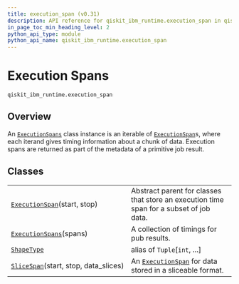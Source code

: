 ```yaml
---
title: execution_span (v0.31)
description: API reference for qiskit_ibm_runtime.execution_span in qiskit-ibm-runtime v0.31
in_page_toc_min_heading_level: 2
python_api_type: module
python_api_name: qiskit_ibm_runtime.execution_span
---
```


<span id="execution-spans-qiskit-ibm-runtime-execution-span" />

<span id="module-qiskit_ibm_runtime.execution_span" />

# Execution Spans

`qiskit_ibm_runtime.execution_span`

## Overview

An [`ExecutionSpans`](qiskit_ibm_runtime.execution_span.ExecutionSpans "qiskit_ibm_runtime.execution_span.ExecutionSpans") class instance is an iterable of [`ExecutionSpan`](qiskit_ibm_runtime.execution_span.ExecutionSpan "qiskit_ibm_runtime.execution_span.ExecutionSpan")s, where each iterand gives timing information about a chunk of data. Execution spans are returned as part of the metadata of a primitive job result.

## Classes

|                                                                                                                                     |                                                                                                                                                                |
| ----------------------------------------------------------------------------------------------------------------------------------- | -------------------------------------------------------------------------------------------------------------------------------------------------------------- |
| [`ExecutionSpan`](qiskit_ibm_runtime.execution_span.ExecutionSpan "qiskit_ibm_runtime.execution_span.ExecutionSpan")(start, stop)   | Abstract parent for classes that store an execution time span for a subset of job data.                                                                        |
| [`ExecutionSpans`](qiskit_ibm_runtime.execution_span.ExecutionSpans "qiskit_ibm_runtime.execution_span.ExecutionSpans")(spans)      | A collection of timings for pub results.                                                                                                                       |
| [`ShapeType`](qiskit_ibm_runtime.execution_span.ShapeType "qiskit_ibm_runtime.execution_span.ShapeType")                            | alias of `Tuple`\[`int`, ...]                                                                                                                                  |
| [`SliceSpan`](qiskit_ibm_runtime.execution_span.SliceSpan "qiskit_ibm_runtime.execution_span.SliceSpan")(start, stop, data\_slices) | An [`ExecutionSpan`](qiskit_ibm_runtime.execution_span.ExecutionSpan "qiskit_ibm_runtime.execution_span.ExecutionSpan") for data stored in a sliceable format. |

